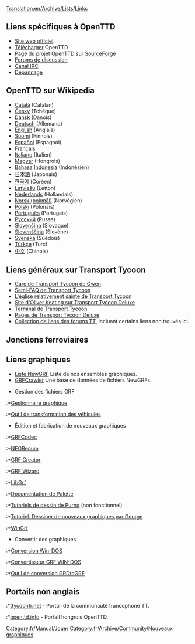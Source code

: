 [[Translation:en/Archive/Lists/Links]]
{{fr/Manual/Table des matières}}

==Liens spécifiques à OpenTTD==
*[http://www.openttd.org Site web officiel]
*[[fr/Archive/Manual/Téléchargement|Télécharger]] OpenTTD
*Page du projet OpenTTD sur [http://sourceforge.net/projects/openttd SourceForge]
*[http://www.tt-forums.net/viewforum.php?f=55 Forums de discussion]
*[irc://irc.oftc.net/openttd Canal IRC]
*[[fr/Archive/Manual/Dépannage|Dépannage]]

==OpenTTD sur Wikipedia==
*[http://ca.wikipedia.org/wiki/OpenTTD Català] (Catalan)
*[http://cs.wikipedia.org/wiki/OpenTTD Česky] (Tchèque)
*[http://de.wikipedia.org/wiki/OpenTTD Dansk] (Danois)
*[http://de.wikipedia.org/wiki/OpenTTD Deutsch] (Allemand)
*[http://en.wikipedia.org/wiki/OpenTTD English] (Anglais)
*[http://fi.wikipedia.org/wiki/OpenTTD Suomi] (Finnois)
*[http://es.wikipedia.org/wiki/OpenTTD Español] (Espagnol)
*[http://fr.wikipedia.org/wiki/OpenTTD Français]
*[http://it.wikipedia.org/wiki/Transport_Tycoon Italiano] (Italien)
*[http://hu.wikipedia.org/wiki/OpenTTD Magyar] (Hongrois)
*[http://id.wikipedia.org/wiki/OpenTTD Bahasa Indonesia] (Indonésien)
*[http://ja.wikipedia.org/wiki/OpenTTD 日本語] (Japonais)
*[http://ko.wikipedia.org/wiki/OpenTTD 한국어] (Coréen)
*[http://lv.wikipedia.org/wiki/OpenTTD Latviešu] (Letton)
*[http://nl.wikipedia.org/wiki/OpenTTD Nederlands] (Hollandais)
*[http://no.wikipedia.org/wiki/OpenTTD Norsk (bokmål)] (Norvégien)
*[http://pl.wikipedia.org/wiki/OpenTTD Polski] (Polonais)
*[http://pt.wikipedia.org/wiki/OpenTTD Português] (Portugais)
*[http://ru.wikipedia.org/wiki/OpenTTD Русский] (Russe)
*[http://sk.wikipedia.org/wiki/OpenTTD Slovenčina] (Slovaque)
*[http://sl.wikipedia.org/wiki/OpenTTD Slovenščina] (Slovène)
*[http://sv.wikipedia.org/wiki/OpenTTD Svenska] (Suédois)
*[http://tr.wikipedia.org/wiki/OpenTTD Türkçe] (Turc)
*[http://zh.wikipedia.org/wiki/OpenTTD 中文] (Chinois)

==Liens généraux sur Transport Tycoon==
*[http://www.transporttycoon.net/ Gare de Transport Tycoon de Owen]
*[http://i-want-a-website.com/about-tt/ Semi-FAQ de Transport Tycoon]
*[http://www.nylon.net/ttd/index.html L'église relativement sainte de Transport Tycoon]
*[http://o-keating.com/ttd/ Site d'Oliver Keating sur Transport Tycoon Deluxe]
*[http://www.tt-terminal.co.uk Terminal de Transport Tycoon]
*[http://www.tycoongames.net/ttdpages.html Pages de Transport Tycoon Deluxe]
*[http://linkage.tt-forums.net/ Collection de liens des forums TT], incluant certains liens non trouvés ici.

== Jonctions ferroviaires ==
{{fr/Links/Jonctions ferroviaires}}

==Liens graphiques==
* [[fr/Community/NewGRF/Main Page|Liste NewGRF]] Liste de nos ensembles graphiques.
* [http://grfcrawler.tt-forums.net/ GRFCrawler] Une base de données de fichiers NewGRFs.

*Gestion des fichiers GRF
:*[http://ttdpatch.de.vu Gestionnaire graphique]
:*[http://www.antp.be/ttd/ Outil de transformation des véhicules]

*Édition et fabrication de nouveaux graphiques
:*[http://dev.openttdcoop.org/projects/grfcodec/ GRFCodec]
:*[http://dev.openttdcoop.org/projects/nforenum/ NFORenum]
:*[http://www.tt-forums.net/viewtopic.php?t=6326 GRF Creator]
:*[http://www.divxland.org/ttd/grfwizard.htm GRF Wizard]
:*[http://www.tt-forums.net/viewtopic.php?t=4968 LibGrf]
:*[http://www.tt-forums.net/viewtopic.php?t=6002 Documentation de Palette]
:*[http://users.tt-forums.net/purno/PDT/index.php Tutoriels de dessin de Purno]   (non fonctionnel) 
:*[http://wiki.ttdpatch.net/tiki-index.php?page=DrawingSprites Tutoriel. Dessiner de nouveaux graphiques par George]
:*[http://ade.se/projects/wingrf/wingrf.zip WinGrf]

*Convertir des graphiques
:*[http://www.tt-forums.net/viewtopic.php?t=4447 Conversion Win-DOS]
:*[http://www.tt-forums.net/viewtopic.php?p=236890#236890 Convertisseur GRF WIN-DOS]
:*[http://www.tt-forums.net/viewtopic.php?t=5226 Outil de conversion GRDtoGRF]

==Portails non anglais==
:*[http://www.ttycoonfr.net ttycoonfr.net] - Portail de la communauté francophone TT.
:*[http://www.openttd.info openttd.info] - Portail hongrois OpenTTD.

[[Category:fr/Manual/Jouer]]
[[Category:fr/Archive/Community/Nouveaux graphiques]]